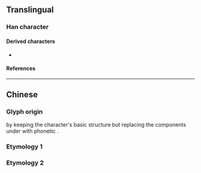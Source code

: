 {{also|曆|歷|歴}}
{{character info}}
==Translingual==
{{stroke order|strokes=4}}
{{stroke order|type=animate}}
{{Han simplified forms|歷|歴|历}}
{{Han simplified forms|曆|暦|历}}

===Han character===
{{Han char|rn=27|rad=厂|as=02|sn=4|four=7122|canj=MKS,XMKS|ids=⿸厂力}}

====Derived characters====
*{{l|mul|[[苈]], [[坜]], [[呖]], [[沥]], [[枥]]}}

====References====
{{Han ref|kx=0160.181|hdz=10068.040|uh=5386}}

----

==Chinese==

===Glyph origin===
{{Han simp|歷|a=曆}} by keeping the character's basic structure but replacing the components under {{zh-l|*厂}} with phonetic {{zh-l|力}}.

===Etymology 1===
{{zh-see|歷}}

===Etymology 2===
{{zh-see|曆}}